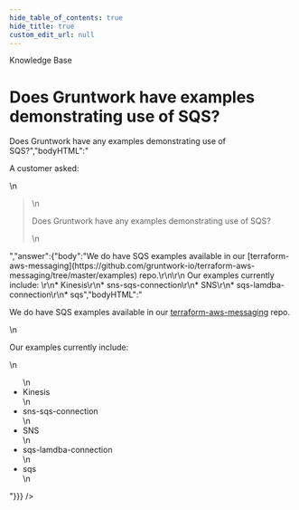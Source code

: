 ```yaml
---
hide_table_of_contents: true
hide_title: true
custom_edit_url: null
---
```



<CenterLayout>
<span className="searchCategory">Knowledge Base</span>
<h1>Does Gruntwork have examples demonstrating use of SQS?</h1>
<GitHub discussion={{"id":"D_kwDOF8slf84APEZ2","number":305,"author":{"login":"zackproser"},"title":"Does Gruntwork have examples demonstrating use of SQS?","body":"A customer asked: \r\n> Does Gruntwork have any examples demonstrating use of SQS?","bodyHTML":"<p dir=\"auto\">A customer asked:</p>\n<blockquote>\n<p dir=\"auto\">Does Gruntwork have any examples demonstrating use of SQS?</p>\n</blockquote>","answer":{"body":"We do have SQS examples available in our [terraform-aws-messaging](https://github.com/gruntwork-io/terraform-aws-messaging/tree/master/examples) repo.\r\n\r\n Our examples currently include: \r\n* Kinesis\r\n* sns-sqs-connection\r\n* SNS\r\n* sqs-lamdba-connection\r\n* sqs","bodyHTML":"<p dir=\"auto\">We do have SQS examples available in our <a href=\"https://github.com/gruntwork-io/terraform-aws-messaging/tree/master/examples\">terraform-aws-messaging</a> repo.</p>\n<p dir=\"auto\">Our examples currently include:</p>\n<ul dir=\"auto\">\n<li>Kinesis</li>\n<li>sns-sqs-connection</li>\n<li>SNS</li>\n<li>sqs-lamdba-connection</li>\n<li>sqs</li>\n</ul>"}}} />

</CenterLayout>
  

<!-- ##DOCS-SOURCER-START
{
  "sourcePlugin": "github-discussions",
  "hash": "25f44ccd82aa1c1e32ac773f32b9aebe"
}
##DOCS-SOURCER-END -->
